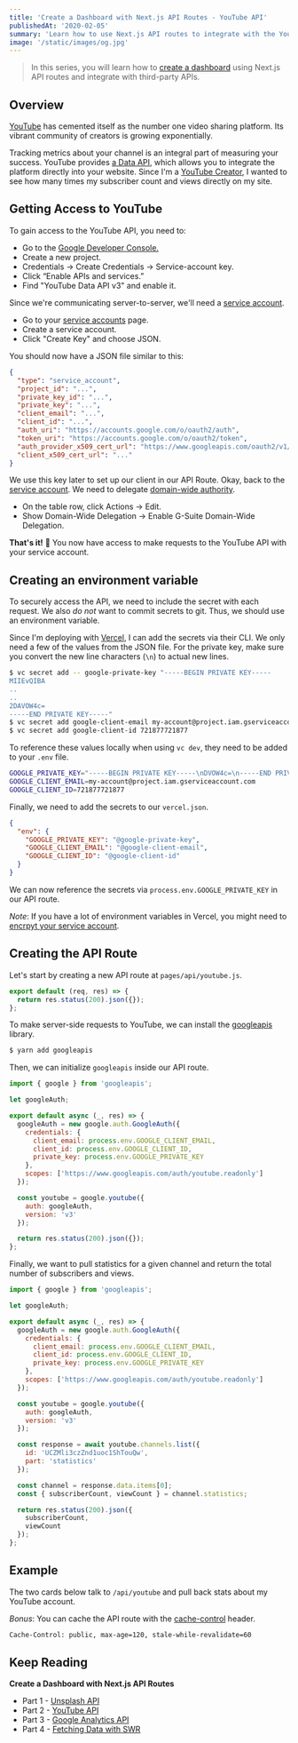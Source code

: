 ```yaml
---
title: 'Create a Dashboard with Next.js API Routes - YouTube API'
publishedAt: '2020-02-05'
summary: 'Learn how to use Next.js API routes to integrate with the YouTube API and retrieve statistics about a channel.'
image: '/static/images/og.jpg'
---
```


> In this series, you will learn how to [create a dashboard](/dashboard) using Next.js API routes and integrate with third-party APIs.

<YouTube />

## Overview

[YouTube](https://youtube.com) has cemented itself as the number one video sharing platform. Its vibrant community of creators is growing exponentially.

Tracking metrics about your channel is an integral part of measuring your success.
YouTube provides [a Data API](https://developers.google.com/youtube/v3/docs), which allows you to integrate the platform directly into your website.
Since I'm a [YouTube Creator](https://www.youtube.com/channel/UCZMli3czZnd1uoc1ShTouQw), I wanted to see how many times my subscriber count and views directly on my site.

## Getting Access to YouTube

To gain access to the YouTube API, you need to:

- Go to the [Google Developer Console.](https://console.developers.google.com/)
- Create a new project.
- Credentials -> Create Credentials -> Service-account key.
- Click “Enable APIs and services.”
- Find "YouTube Data API v3" and enable it.

Since we're communicating server-to-server, we'll need a [service account](https://developers.google.com/identity/protocols/OAuth2ServiceAccount).

- Go to your [service accounts](https://console.developers.google.com/iam-admin/serviceaccounts) page.
- Create a service account.
- Click "Create Key" and choose JSON.

You should now have a JSON file similar to this:

```json
{
  "type": "service_account",
  "project_id": "...",
  "private_key_id": "...",
  "private_key": "...",
  "client_email": "...",
  "client_id": "...",
  "auth_uri": "https://accounts.google.com/o/oauth2/auth",
  "token_uri": "https://accounts.google.com/o/oauth2/token",
  "auth_provider_x509_cert_url": "https://www.googleapis.com/oauth2/v1/certs",
  "client_x509_cert_url": "..."
}
```

We use this key later to set up our client in our API Route.
Okay, back to the [service account](https://console.developers.google.com/iam-admin/serviceaccounts).
We need to delegate [domain-wide authority](https://developers.google.com/identity/protocols/OAuth2ServiceAccount#delegatingauthority).

- On the table row, click Actions -> Edit.
- Show Domain-Wide Delegation -> Enable G-Suite Domain-Wide Delegation.

**That's it!** 🎉 You now have access to make requests to the YouTube API with your service account.

## Creating an environment variable

To securely access the API, we need to include the secret with each request.
We also _do not_ want to commit secrets to git. Thus, we should use an environment variable.

Since I'm deploying with [Vercel](https://vercel.com), I can add the secrets via their CLI.
We only need a few of the values from the JSON file. For the private key, make sure you convert
the new line characters (`\n`) to actual new lines.

```bash
$ vc secret add -- google-private-key "-----BEGIN PRIVATE KEY-----
MIIEvQIBA
..
..
2DAVOW4c=
-----END PRIVATE KEY-----"
$ vc secret add google-client-email my-account@project.iam.gserviceaccount.com
$ vc secret add google-client-id 721877721877
```

To reference these values locally when using `vc dev`, they need to be added to your `.env` file.

```bash
GOOGLE_PRIVATE_KEY="-----BEGIN PRIVATE KEY-----\nDVOW4c=\n-----END PRIVATE KEY-----\n"
GOOGLE_CLIENT_EMAIL=my-account@project.iam.gserviceaccount.com
GOOGLE_CLIENT_ID=721877721877
```

Finally, we need to add the secrets to our `vercel.json`.

```json:vercel.json
{
  "env": {
    "GOOGLE_PRIVATE_KEY": "@google-private-key",
    "GOOGLE_CLIENT_EMAIL": "@google-client-email",
    "GOOGLE_CLIENT_ID": "@google-client-id"
  }
}
```

We can now reference the secrets via `process.env.GOOGLE_PRIVATE_KEY` in our API route.

_Note_: If you have a lot of environment variables in Vercel, you might need to [encrpyt your service account](/blog/vercel-env-variables-size-limit).

## Creating the API Route

Let's start by creating a new API route at `pages/api/youtube.js`.

```js
export default (req, res) => {
  return res.status(200).json({});
};
```

To make server-side requests to YouTube, we can install the [googleapis](https://github.com/googleapis/google-api-nodejs-client) library.

```bash
$ yarn add googleapis
```

Then, we can initialize `googleapis` inside our API route.

```js
import { google } from 'googleapis';

let googleAuth;

export default async (_, res) => {
  googleAuth = new google.auth.GoogleAuth({
    credentials: {
      client_email: process.env.GOOGLE_CLIENT_EMAIL,
      client_id: process.env.GOOGLE_CLIENT_ID,
      private_key: process.env.GOOGLE_PRIVATE_KEY
    },
    scopes: ['https://www.googleapis.com/auth/youtube.readonly']
  });

  const youtube = google.youtube({
    auth: googleAuth,
    version: 'v3'
  });

  return res.status(200).json({});
};
```

Finally, we want to pull statistics for a given channel and return the total number of subscribers and views.

```js
import { google } from 'googleapis';

let googleAuth;

export default async (_, res) => {
  googleAuth = new google.auth.GoogleAuth({
    credentials: {
      client_email: process.env.GOOGLE_CLIENT_EMAIL,
      client_id: process.env.GOOGLE_CLIENT_ID,
      private_key: process.env.GOOGLE_PRIVATE_KEY
    },
    scopes: ['https://www.googleapis.com/auth/youtube.readonly']
  });

  const youtube = google.youtube({
    auth: googleAuth,
    version: 'v3'
  });

  const response = await youtube.channels.list({
    id: 'UCZMli3czZnd1uoc1ShTouQw',
    part: 'statistics'
  });

  const channel = response.data.items[0];
  const { subscriberCount, viewCount } = channel.statistics;

  return res.status(200).json({
    subscriberCount,
    viewCount
  });
};
```

## Example

The two cards below talk to `/api/youtube` and pull back stats about my YouTube account.

_Bonus_: You can cache the API route with the [cache-control](https://developer.mozilla.org/en-US/docs/Web/HTTP/Headers/Cache-Control) header.

```bash
Cache-Control: public, max-age=120, stale-while-revalidate=60
```

<YouTube />

## Keep Reading

**Create a Dashboard with Next.js API Routes**

- Part 1 - [Unsplash API](/blog/unsplash-api-nextjs)
- Part 2 - [YouTube API](/blog/youtube-api-nextjs)
- Part 3 - [Google Analytics API](/blog/google-analytics-api-nextjs)
- Part 4 - [Fetching Data with SWR](/blog/fetching-data-with-swr)

<ProjectCard
  title="React 2025"
  description="Build and deploy a modern Jamstack application using the most popular open-source software."
  href="https://react2025.com/"
  icon="react2025"
/>
